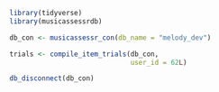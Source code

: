 

```r

library(tidyverse)
library(musicassessrdb)

```


```r

db_con <- musicassessr_con(db_name = "melody_dev")

trials <- compile_item_trials(db_con, 
                              user_id = 62L)

db_disconnect(db_con)

```
